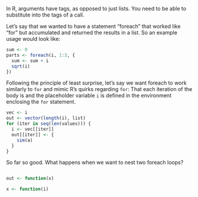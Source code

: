 In R, arguments have tags, as opposed to just lists.
You need to be able to substitute into the tags of a call.

Let's say that we wanted to have a statement "foreach" that worked
like "for" but accumulated and returned the results in a list. So an
example usage would look like:

```r
sum <- 0
parts <- foreach(i, 1:3, {
  sum <- sum + i
  sqrt(i)
})
```

Following the principle of least surprise, let's say we want foreach
to work similarly to `for` and mimic R's quirks regarding `for`:
That each iteration of the body is and the placeholder variable `i` is
defined in the environment enclosing the `for` statement.

```r
vec <- i
out <- vector(length(i), list)
for (iter in seq(len(values))) {
  i <- vec[[iter]]
  out[[iter]] <- {
    sim(a)
  }
}
```

So far so good. What happens when we want to nest two foreach loops?


```

```



```r
out <- function(x)

x <- function(i)
```


